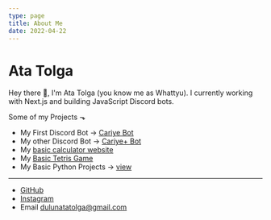 ```yaml
---
type: page
title: About Me
date: 2022-04-22
---
```


# Ata Tolga

Hey there 🙋, I'm Ata Tolga (you know me as Whattyu). I currently working with Next.js and building JavaScript Discord bots.

Some of my Projects ⬎
- My First Discord Bot -> [Cariye Bot](https://cariyebot.github.io/)
- My other Discord Bot -> [Cariye+ Bot](https://top.gg/bot/849663572308918343)
- My [basic calculator website](https://calculate.whattyu.repl.co)
- My [Basic Tetris Game](https://tetris-game.whattyu.repl.co/)
- My Basic Python Projects -> [view](https://github.com/whattyu/Python-Projects)
---

- [GitHub](https://github.com/whattyu)
- [Instagram](https://instagram.com/atatolgadln)
- Email dulunatatolga@gmail.com

